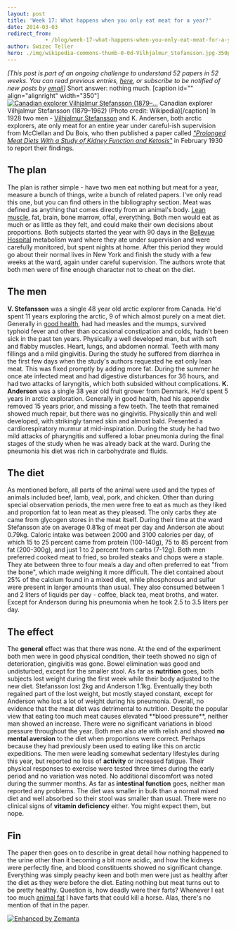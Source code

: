 ```yaml
---
layout: post
title: 'Week 17: What happens when you only eat meat for a year?'
date: 2014-03-03
redirect_from: 
            - /blog/week-17-what-happens-when-you-only-eat-meat-for-a-year/swizec/6534
author: Swizec Teller
hero: ./img/wikipedia-commons-thumb-0-0d-Vilhjalmur_Stefansson.jpg-350px-Vilhjalmur_Stefansson.jpg
---
```

_\[This post is part of an ongoing challenge to understand 52 papers in 52 weeks. You can read previous entries, [here](http://swizec.com/blog/category/52-papers-in-52-weeks), or subscribe to be notified of new posts by [email](http://swiz.ec/52papers-list)]_ Short answer: nothing much. \[caption id="" align="alignright" width="350"][![Canadian explorer Vilhjalmur Stefansson (1879–...](./img/wikipedia-commons-thumb-0-0d-Vilhjalmur_Stefansson.jpg-350px-Vilhjalmur_Stefansson.jpg "Canadian explorer Vilhjalmur Stefansson (1879–...")](http://commons.wikipedia.org/wiki/File:Vilhjalmur_Stefansson.jpg) Canadian explorer Vilhjalmur Stefansson (1879–1962) (Photo credit: Wikipedia)\[/caption] In 1928 two men - [Vilhjalmur Stefansson](http://en.wikipedia.org/wiki/Vilhjalmur_Stefansson) and K. Andersen, both arctic explorers, ate only meat for an entire year under careful-ish supervision from McClellan and Du Bois, who then published a paper called [_"Prolonged Meat Diets With a Study of Kidney Function and Ketosis"_](http://www.jbc.org/content/87/3/651.full.pdf+html) in February 1930 to report their findings.

## The plan

The plan is rather simple - have two men eat nothing but meat for a year, measure a bunch of things, write a bunch of related papers. I've only read this one, but you can find others in the bibliography section. Meat was defined as anything that comes directly from an animal's body. [Lean muscle](http://en.wikipedia.org/wiki/Muscle "Muscle"), fat, brain, bone marrow, offal, everything. Both men would eat as much or as little as they felt, and could make their own decisions about proportions. Both subjects started the year with 90 days in the [Bellevue Hospital](<http://maps.google.com/maps?ll=40.7393,-73.9753&spn=0.01,0.01&q=40.7393,-73.9753 (Bellevue%20Hospital%20Center)&t=h> "Bellevue Hospital Center") metabolism ward where they ate under supervision and were carefully monitored, but spent nights at home. After this period they would go about their normal lives in New York and finish the study with a few weeks at the ward, again under careful supervision. The authors wrote that both men were of fine enough character not to cheat on the diet.

## The men

**V. Stefansson** was a single 48 year old arctic explorer from Canada. He'd spent 11 years exploring the arctic, 9 of which almost purely on a meat diet. Generally in [good health](http://en.wikipedia.org/wiki/Health "Health"), had had measles and the mumps, survived typhoid fever and other than occasional constipation and colds, hadn't been sick in the past ten years. Physically a well developed man, but with soft and flabby muscles. Heart, lungs, and abdomen normal. Teeth with many fillings and a mild gingivitis. During the study he suffered from diarrhea in the first few days when the study's authors requested he eat only lean meat. This was fixed promptly by adding more fat. During the summer he once ate infected meat and had digestive disturbances for 36 hours, and had two attacks of laryngitis, which both subsided without complications. **K. Anderson** was a single 38 year old fruit grower from Denmark. He'd spent 5 years in arctic exploration. Generally in good health, had his appendix removed 15 years prior, and missing a few teeth. The teeth that remained showed much repair, but there was no gingivitis. Physically thin and well developed, with strikingly tanned skin and almost bald. Presented a cardiorespiratory murmur at mid-inspiration. During the study he had two mild attacks of pharyngitis and suffered a lobar pneumonia during the final stages of the study when he was already back at the ward. During the pneumonia his diet was rich in carbohydrate and fluids.

## The diet

As mentioned before, all parts of the animal were used and the types of animals included beef, lamb, veal, pork, and chicken. Other than during special observation periods, the men were free to eat as much as they liked and proportion fat to lean meat as they pleased. The only carbs they ate came from glycogen stores in the meat itself. During their time at the ward Stefansson ate on average 0.81kg of meat per day and Anderson ate about 0.79kg. Caloric intake was between 2000 and 3100 calories per day, of which 15 to 25 percent came from protein (100-140g), 75 to 85 percent from fat (200-300g), and just 1 to 2 percent from carbs (7-12g). Both men preferred cooked meat to fried, so broiled steaks and chops were a staple. They ate between three to four meals a day and often preferred to eat "from the bone", which made weighing it more difficult. The diet contained about 25% of the calcium found in a mixed diet, while phosphorous and sulfur were present in larger amounts than usual. They also consumed between 1 and 2 liters of liquids per day - coffee, black tea, meat broths, and water. Except for Anderson during his pneumonia when he took 2.5 to 3.5 liters per day.

## The effect

The **general** effect was that there was none. At the end of the experiment both men were in good physical condition, their teeth showed no sign of deterioration, gingivitis was gone. Bowel elimination was good and undisturbed, except for the smaller stool. As far as **nutrition** goes, both subjects lost weight during the first week while their body adjusted to the new diet. Stefansson lost 2kg and Anderson 1.1kg. Eventually they both regained part of the lost weight, but mostly stayed constant, except for Anderson who lost a lot of weight during his pneumonia. Overall, no evidence that the meat diet was detrimental to nutrition. Despite the popular view that eating too much meat causes elevated \*\*blood pressure\*\*, neither man showed an increase. There were no significant variations in blood pressure throughout the year. Both men also ate with relish and showed **no mental aversion** to the diet when proportions were correct. Perhaps because they had previously been used to eating like this on arctic expeditions. The men were leading somewhat sedentary lifestyles during this year, but reported no loss of **activity** or increased fatigue. Their physical responses to exercise were tested three times during the early period and no variation was noted. No additional discomfort was noted during the summer months. As far as **intestinal function** goes, neither man reported any problems. The diet was smaller in bulk than a normal mixed diet and well absorbed so their stool was smaller than usual. There were no clinical signs of **vitamin deficiency** either. You might expect them, but nope.

## Fin

The paper then goes on to describe in great detail how nothing happened to the urine other than it becoming a bit more acidic, and how the kidneys were perfectly fine, and blood constituents showed no significant change. Everything was simply peachy keen and both men were just as healthy after the diet as they were before the diet. Eating nothing but meat turns out to be pretty healthy. Question is, how deadly were their farts? Whenever I eat too much [animal fat](http://en.wikipedia.org/wiki/Animal_fat "Animal fat") I have farts that could kill a horse. Alas, there's no mention of that in the paper.

[![Enhanced by Zemanta](http://img.zemanta.com/zemified_e.png?x-id=c68b6b9c-c5e3-4d45-aa67-d6f892526e70)](http://www.zemanta.com/?px "Enhanced by Zemanta")